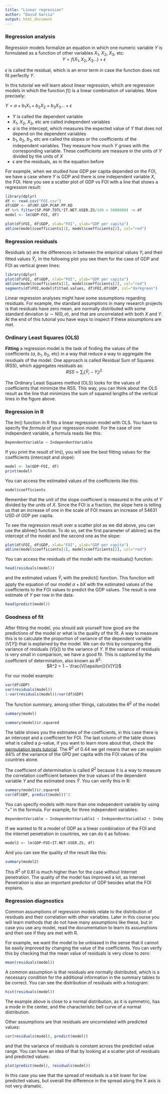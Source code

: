 ```yaml
---
title: "Linear regression"
author: "David Garcia"
output: html_document
---
```



### Regression analysis

Regression models formalize an equation in which one numeric variable $Y$ is formulated as a function of other variables $X_1$, $X_2$, $X_3$, etc:  
<center>
$Y = f(X_1,X_2,X_3...) + \epsilon$
</center>

$\epsilon$ is called the residual, which is an error term in case the function does not fit perfectly $Y$. 

In this tutorial we will learn about linear regression, which are regression models in which the function $f()$ is a linear combination of variables. More precisely:

$Y = a + b_1 X_1 + b_2 X_2 + b_3 X_3 ... + \epsilon$

- $Y$ is called the dependent variable
- $X_1$, $X_2$, $X_3$, etc are called independent variables
- $a$ is the intercept, which measures the expected value of $Y$ that does not depend on the dependent variables
- $b_1$, $b_2$, $b_3$, etc are called the slopes or the coefficients of the independent variables. They measure how much $Y$ grows with the corresponding variable. These coefficients are measure in the units of $Y$ divided by the units of $X$
- $\epsilon$ are the residuals, as in the equation before

For example, when we studied how GDP per capita depended on the FOI, we have a case where $Y$ is GDP and there is one independent variable $X$, the FOI. Here you see a scatter plot of GDP vs FOI with a line that shows a regression result:

```r
library(dplyr)
df <- read.csv("FOI.csv")
df$GDP <- df$NY.GDP.PCAP.PP.KD
df %>% filter(SP.POP.TOTL*IT.NET.USER.ZS/100 > 5000000) -> df
model <- lm(GDP~FOI, df)

plot(df$FOI, df$GDP, xlab="FOI", ylab="GDP per capita")
abline(model$coefficients[1], model$coefficients[2], col="red")
```


### Regression residuals

Residuals ($\epsilon$) are the differences in between the empirical values $Y_i$ and their fitted values $\hat Y_i$. In the following plot you see them for the case of GDP and FOI as vertical green lines:

```r
library(dplyr)
plot(df$FOI, df$GDP, xlab="FOI", ylab="GDP per capita")
abline(model$coefficients[1], model$coefficients[2], col="red")
segments(df$FOI,model$fitted.values, df$FOI,df$GDP, col="darkgreen")
```

Linear regression analyses might have some assumptions regarding residuals. For example, the standard assumptions in many research projects is that residuals have zero mean, are normally distributed with some standard deviation ($\epsilon \sim N(0,\sigma)$, and that are uncorrelated with both $X$ and $Y$. At the end of this tutorial you have ways to inspect if these assumptions are met.

### Ordinary Least Squares (OLS)

**Fitting** a regression model is the task of finding the values of the coefficients ($a$, $b_1$, $b_2$, etc) in a way that reduce a way to aggregate the residuals of the model. One approach is called Residual Sum of Squares (RSS), which aggregates residuals as:
<center>
$RSS = \sum_i (\hat Y_i - Y_i)^2$
</center>

The Ordinary Least Squares method (OLS) looks for the values of coefficients that minimize the RSS. This way, you can think about the OLS result as the line that minimizes the sum of squared lengths of the vertical lines in the figure above.


### Regression in R

The lm() function in R fits a linear regression model with OLS. You have to specify the *formula* of your regression model. For the case of one independent variable, a formula reads like this:  
```r
DependentVariable ∼ IndependentVariable
```
If you print the result of lm(), you will see the best fitting values for the coefficients (intercept and slope):

```r
model <- lm(GDP~FOI, df)
print(model)
```
You can access the estimated values of the coefficients like this:

```r
model$coefficients
```

Remember that the unit of the slope coefficient is measured in the units of $Y$ divided by the units of $X$. Since the FOI is a fraction, the slope here is telling us that an increase of one in the scale of FOI means an increase of $54631$ USD of GDP per capita.

To see the regression result over a scatter plot as we did above, you can use the abline() function. To do so, set the first parameter of abline() as the intercept of the model and the second one as the slope:

```r
plot(df$FOI, df$GDP, xlab="FOI", ylab="GDP per capita")
abline(model$coefficients[1], model$coefficients[2], col="red")
```

You can access the residuals of the model with the residuals() function:
```r
head(residuals(model))
```

and the estimated values $\hat Y_i$ with the predict() function. This function will apply the equation of our model $a + b X$ with the estimated values of the coefficients to the FOI values to predict the GDP values. The result is one estimate of $Y$ per row in the data:

```r
head(predict(model))
```

### Goodness of fit

After fitting the model, you should ask yourself how good are the predictions of the model or what is the quality of the fit. A way to measure this is to calculate the proportion of variance of the dependent variable ($V[Y]$) that is explained by the model. We can do this by comparing the variance of residuals ($V[\epsilon]$) to the variance of $Y$. If the variance of residuals is very small in comparison, we have a good fit. This is captured by the coefficient of determination, also known as $R^2$:
<center>
$R^2 = 1 − \frac{V[\epsilon]}{V[Y]}$
</center>

For our model example:
```r
var(df$GDP)
var(residuals(model))
1-var(residuals(model))/var(df$GDP)
```
The function summary, among other things, calculates the $R^2$ of the model:

```r
summary(model)

summary(model)$r.squared
```

The table shows you the estimates of the coefficients, in this case there is an intercept and a coefficient for FOI. The last column of the table shows what is called a p-value, if you want to learn more about that, check the [permutation tests tutorial](https://dgarcia-eu.github.io/SocialDataScience/5_SocialNetworkPhenomena/056_PermutationTests/PermutationTests). The $R^2$ of 0.44 we get means that we can explain 44\% of the variance of the GPD per capita with the FOI values of the countries alone.

The coefficient of determination is called $R^2$ because it is a way to measure the correlation coefficient between the true values of the dependent variable $Y$ and the estimated ones $\hat Y$. You can verify this in R:
```r
summary(model)$r.squared
cor(df$GDP, predict(model))^2
```

You can specify models with more than one independent variable by using "+" in the formula. For example, for three independent variables:
```r
DependentVariable ∼ IndependentVariable1 + IndependentVariable2 + IndependentVariable3
```

If we wanted to fit a model of GDP as a linear combination of the FOI and the internet penetration in countries, we can do it as follows:

```r
model2 <- lm(GDP~FOI+IT.NET.USER.ZS, df)
```

And you can see the quality of the result like this:

```r
summary(model2)
```

This $R^2$ of 0.81 is much higher than for the case without Internet penetration. The quality of the model has improved a lot, as Internet Penetration is also an important predictor of GDP besides what the FOI explains.

### Regression diagnostics

Common assumptions of regression models relate to the distribution of residuals and their correlation with other variables. Later in this course you will learn methods that do not have many assumptions like these, but in case you use any model, read the documentation to learn its assumptions and then see if they are met with R.

For example, we want the model to be unbiased in the sense that it cannot be easily improved by changing the value of the coefficients. You can verify this by checking that the mean value of residuals is very close to zero:

```r
mean(residuals(model))
```

A common assumption is that residuals are normally distributed, which is a necessary condition for the additional information in the summary tables to be correct. You can see the distribution of residuals with a histogram:

```r
hist(residuals(model))
```

The example above is close to a normal distribution, as it is symmetric, has a mode in the center, and the characteristic bell curve of a normal distribution.

Other assumptions are that residuals are uncorrelated with predicted values:
```r
cor(residuals(model), predict(model))
```

and that the variance of residuals is constant across the predicted value range. You can have an idea of that by looking at a scatter plot of residuals and predicted values:

```r
plot(predict(model), residuals(model))
```

In this case you see that the spread of residuals is a bit lower for low predicted values, but overall the difference in the spread along the X axis is not very dramatic.
